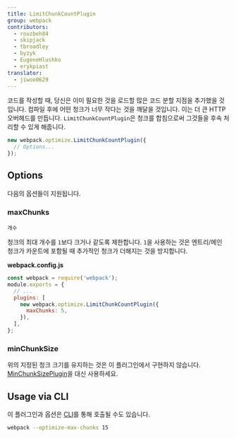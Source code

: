 ```yaml
---
title: LimitChunkCountPlugin
group: webpack
contributors:
  - rouzbeh84
  - skipjack
  - tbroadley
  - byzyk
  - EugeneHlushko
  - erykpiast
translator:
  - jiwoo0629
---
```


코드를 작성할 때, 당신은 이미 필요한 것을 로드할 많은 코드 분할 지점을 추가했을 것입니다. 컴파일 후에 어떤 청크가 너무 작다는 것을 깨달을 것입니다. 이는 더 큰 HTTP 오버헤드를 만듭니다. `LimitChunkCountPlugin`은 청크를 합침으로써 그것들을 후속 처리할 수 있게 해줍니다.

```js
new webpack.optimize.LimitChunkCountPlugin({
  // Options...
});
```

## Options

다음의 옵션들이 지원됩니다.

### maxChunks

`개수`

청크의 최대 개수를 `1`보다 크거나 같도록 제한합니다. `1`을 사용하는 것은 엔트리/메인 청크가 카운트에 포함될 때 추가적인 청크가 더해지는 것을 방지합니다.

**webpack.config.js**

```javascript
const webpack = require('webpack');
module.exports = {
  // ...
  plugins: [
    new webpack.optimize.LimitChunkCountPlugin({
      maxChunks: 5,
    }),
  ],
};
```

### minChunkSize

위의 지정된 청크 크기를 유지하는 것은 이 플러그인에서 구현하지 않습니다. [MinChunkSizePlugin](/plugins/min-chunk-size-plugin)을 대신 사용하세요.

## Usage via CLI

이 플러그인과 옵션은 [CLI](/api/cli/)를 통해 호출될 수도 있습니다.

```bash
webpack --optimize-max-chunks 15
```
